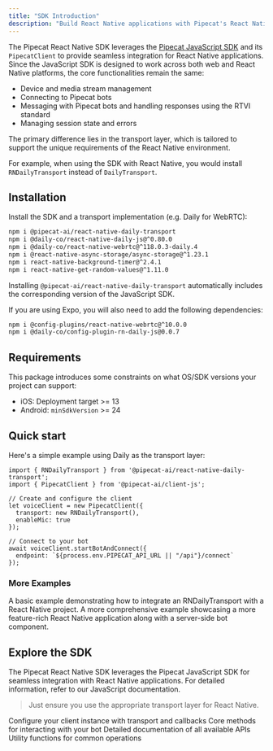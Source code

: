 ```yaml
---
title: "SDK Introduction"
description: "Build React Native applications with Pipecat's React Native client library"
---
```


The Pipecat React Native SDK leverages the [Pipecat JavaScript SDK](/client/js/introduction) and its `PipecatClient` to provide seamless integration for React Native applications.
Since the JavaScript SDK is designed to work across both web and React Native platforms, the core functionalities remain the same:
- Device and media stream management
- Connecting to Pipecat bots
- Messaging with Pipecat bots and handling responses using the RTVI standard
- Managing session state and errors

The primary difference lies in the transport layer, which is tailored to support the unique requirements of the React Native environment.

For example, when using the SDK with React Native, you would install `RNDailyTransport` instead of `DailyTransport`.

## Installation

Install the SDK and a transport implementation (e.g. Daily for WebRTC):

```bash
npm i @pipecat-ai/react-native-daily-transport
npm i @daily-co/react-native-daily-js@^0.80.0
npm i @daily-co/react-native-webrtc@^118.0.3-daily.4
npm i @react-native-async-storage/async-storage@^1.23.1
npm i react-native-background-timer@^2.4.1
npm i react-native-get-random-values@^1.11.0
```

<Note>Installing `@pipecat-ai/react-native-daily-transport` automatically includes the corresponding version of the JavaScript SDK.</Note>

If you are using Expo, you will also need to add the following dependencies:

```bash
npm i @config-plugins/react-native-webrtc@^10.0.0
npm i @daily-co/config-plugin-rn-daily-js@0.0.7
```

## Requirements

This package introduces some constraints on what OS/SDK versions your project can support:

- iOS: Deployment target >= 13
- Android: `minSdkVersion` >= 24

## Quick start

Here's a simple example using Daily as the transport layer:

```tsx
import { RNDailyTransport } from '@pipecat-ai/react-native-daily-transport';
import { PipecatClient } from '@pipecat-ai/client-js';

// Create and configure the client
let voiceClient = new PipecatClient({
  transport: new RNDailyTransport(),
  enableMic: true
});

// Connect to your bot
await voiceClient.startBotAndConnect({
  endpoint: `${process.env.PIPECAT_API_URL || "/api"}/connect`
});
```
### More Examples
<CardGroup>
  <Card title="Basic Example" icon="file-code" href="https://github.com/pipecat-ai/pipecat-client-react-native-daily-transport/tree/main/example">
    A basic example demonstrating how to integrate an RNDailyTransport with a React Native project.
  </Card>
  <Card title="Full Example" icon="mobile" href="https://github.com/pipecat-ai/pipecat-examples/tree/main/simple-chatbot/client/react-native">
    A more comprehensive example showcasing a more feature-rich React Native application along with a server-side bot component.
  </Card>
</CardGroup>

## Explore the SDK

The Pipecat React Native SDK leverages the Pipecat JavaScript SDK for seamless integration with React Native applications. For detailed information, refer to our JavaScript documentation.

> Just ensure you use the appropriate transport layer for React Native.

<CardGroup cols={2}>
  <Card
    title="Client Constructor"
    icon="cube"
    href="/client/js/api-reference/client-constructor"
  >
    Configure your client instance with transport and callbacks
  </Card>
  <Card
    title="Client Methods"
    icon="code"
    href="/client/js/api-reference/client-methods"
  >
    Core methods for interacting with your bot
  </Card>
  <Card title="API Reference" icon="book" href="/client/js/api-reference">
    Detailed documentation of all available APIs
  </Card>
  <Card title="Helpers" icon="wand-magic-sparkles" href="/client/js/helpers">
    Utility functions for common operations
  </Card>
</CardGroup>

